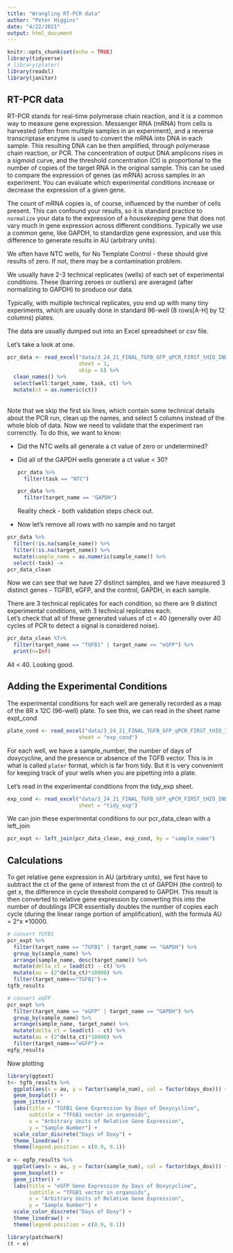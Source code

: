 ```yaml
---
title: "Wrangling RT-PCR data"
author: "Peter Higgins"
date: "4/22/2021"
output: html_document
---
```


```r
knitr::opts_chunk$set(echo = TRUE)
library(tidyverse)
# library(plater)
library(readxl)
library(janitor)

```

## RT-PCR data

RT-PCR stands for real-time polymerase chain reaction, and it is a common way to measure gene expression. Messenger RNA (mRNA) from cells is harvested (often from multiple samples in an experiment), and a reverse transcriptase enzyme is used to convert the mRNA into DNA in each sample. This resulting DNA can be then amplified, through polymerase chain reaction, or PCR. The concentration of output DNA amplicons rises in a sigmoid curve, and the threshold concentration (Ct) is proportional to the number of copies of the target RNA in the original sample. This can be used to compare the expression of genes (as mRNA) across samples in an experiment. You can evaluate which experimental conditions increase or decrease the expression of a given gene.

The count of mRNA copies is, of course, influenced by the number of cells present. This can confound your results, so it is standard practice to `normalize` your data to the expression of a *housekeeping* gene that does not vary much in gene expression across different conditions. Typically we use a common gene, like GAPDH, to standardize gene expression, and use this difference to generate results in AU (arbitrary units).

We often have NTC wells, for No Template Control - these should give results of zero. If not, there may be a contamination problem.

We usually have 2-3 technical replicates (wells) of each set of experimental conditions. These (barring zeroes or outliers) are averaged (after normalizing to GAPDH) to produce our data.

Typically, with multiple technical replicates, you end up with many tiny experiments, which are usually done in standard 96-well (8 rows[A-H] by 12 columns) plates.

The data are usually dumped out into an Excel spreadsheet or csv file.

Let's take a look at one.

```r
pcr_data <- read_excel("data/3_24_21_FINAL_TGFB_GFP_qPCR_FIRST_tHIO_INDUCTION-2.xls",
                       sheet = 1,
                       skip = 6) %>% 
  clean_names() %>% 
  select(well:target_name, task, ct) %>% 
  mutate(ct = as.numeric(ct))
```

\
Note that we skip the first six lines, which contain some technical details about the PCR run, clean up the names, and select 5 columns instead of the whole blob of data. Now we need to validate that the experiment ran correnctly. To do this, we want to know:

-   Did the NTC wells all generate a ct value of zero or undetermined?

-   Did all of the GAPDH wells generate a ct value \< 30?

    ```r
    pcr_data %>% 
      filter(task == "NTC")

    pcr_data %>% 
      filter(target_name == "GAPDH") 

    ```

    Reality check - both validation steps check out.

-   Now let's remove all rows with no sample and no target

```r
pcr_data %>% 
  filter(!is.na(sample_name)) %>% 
  filter(!is.na(target_name)) %>% 
  mutate(sample_name = as.numeric(sample_name)) %>% 
  select(-task) ->
pcr_data_clean
```

Now we can see that we have 27 distinct samples, and we have measured 3 distinct genes - TGFB1, eGFP, and the control, GAPDH, in each sample.

There are 3 technical replicates for each condition, so there are 9 distinct experimental conditions, with 3 technical replicates each. \
Let's check that all of these generated values of ct \< 40 (generally over 40 cycles of PCR to detect a signal is considered noise).

```r
pcr_data_clean %T>% 
  filter(target_name == "TGFB1" | target_name == "eGFP") %>% 
  print(n=Inf)

```

All \< 40. Looking good.

## Adding the Experimental Conditions

The experimental conditions for each well are generally recorded as a map of the 8R x 12C (96-well) plate. To see this, we can read in the sheet name expt_cond

```r
plate_cond <- read_excel("data/3_24_21_FINAL_TGFB_GFP_qPCR_FIRST_tHIO_INDUCTION-2.xls",
                       sheet = "exp_cond")  

```

For each well, we have a sample_number, the number of days of doxycycline, and the presence or absence of the TGFB vector. This is in what is called `plater` format, which is far from tidy. But it is very convenient for keeping track of your wells when you are pipetting into a plate.

Let's read in the experimental conditions from the tidy_exp sheet.

```r
exp_cond <- read_excel("data/3_24_21_FINAL_TGFB_GFP_qPCR_FIRST_tHIO_INDUCTION-2.xls",
                       sheet = "tidy_exp")  

```

We can join these experimental conditions to our pcr_data_clean with a left_join

```r
pcr_expt <- left_join(pcr_data_clean, exp_cond, by = "sample_name")
```

## Calculations

To get relative gene expression in AU (arbitrary units), we first have to subtract the ct of the gene of interest from the ct of GAPDH (the control) to get x, the difference in cycle threshold compared to GAPDH. This result is then converted to relative gene expression by converting this into the number of doublings (PCR essentially doubles the number of copies each cycle (during the linear range portion of amplification), with the formula AU = 2\^x \*10000.

```r
# convert TGFB1
pcr_expt %>% 
  filter(target_name == "TGFB1" | target_name == "GAPDH") %>% 
  group_by(sample_name) %>% 
  arrange(sample_name, desc(target_name)) %>% 
  mutate(delta_ct = lead(ct) - ct) %>% 
  mutate(au = (2^delta_ct)*10000) %>% 
  filter(target_name=="TGFB1")->
tgfb_results

# convert eGFP
pcr_expt %>% 
  filter(target_name == "eGFP" | target_name == "GAPDH") %>% 
  group_by(sample_name) %>% 
  arrange(sample_name, target_name) %>% 
  mutate(delta_ct = lead(ct) - ct) %>% 
  mutate(au = (2^delta_ct)*10000) %>% 
  filter(target_name=="eGFP")->
egfp_results
```

Now plotting

```r
library(ggtext)
t<- tgfb_results %>% 
  ggplot(aes(x = au, y = factor(sample_num), col = factor(days_dox))) +
  geom_boxplot() +
  geom_jitter() +
  labs(title = "TGFB1 Gene Expression by Days of Doxycycline",
       subtitle = "TFGB1 vector in organoids",
       x = "Arbitrary Units of Relative Gene Expression",
       y = "Sample Number") +
  scale_color_discrete("Days of Doxy") +
  theme_linedraw() +
  theme(legend.position = c(0.9, 0.1))
  
e <- egfp_results %>% 
  ggplot(aes(x = au, y = factor(sample_num), col = factor(days_dox))) +
  geom_boxplot() +
  geom_jitter() +
  labs(title = "eGFP Gene Expression by Days of Doxycycline",
       subtitle = "TFGB1 vector in organoids",
       x = "Arbitrary Units of Relative Gene Expression",
       y = "Sample Number") +
  scale_color_discrete("Days of Doxy") +
  theme_linedraw() +
  theme(legend.position = c(0.9, 0.1))

library(patchwork)
(t + e)
```
